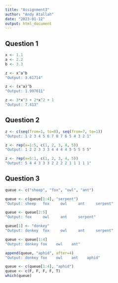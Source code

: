```yaml
---
title: "Assignment3"
author: "Andy Atallah"
date: "2023-01-12"
output: html_document
---
```

## Question 1
```r
x <- 1.1
a <- 2.2
b <- 3.3

z <- x^a^b
"Output: 3.61714"

z <- (x^a)^b
"Output: 1.997611"

z <- 3*x^3 + 2*x^2 + 1
"Output: 7.413"
```

## Question 2
```r
z <- c(seq(from=1, to=8), seq(from=7, to=1))
"Output: 1 2 3 4 5 6 7 8 7 6 5 4 3 2 1"

z <- rep(x=1:5, c(1, 2, 3, 4, 5))
"Output: 1 2 2 3 3 3 4 4 4 4 5 5 5 5 5"

z <- rep(x=5:1, c(1, 2, 3, 4, 5))
"Output: 5 4 4 3 3 3 2 2 2 2 1 1 1 1 1"
```

## Question 3
```r
queue <- c("sheep", "fox", "owl", "ant")

queue <- c(queue[1:4], "serpent")
"Output: sheep   fox     owl     ant     serpent"

queue <- queue[2:5]
"Output: fox     owl     ant     serpent"

queue[1] <- "donkey"
"Output: donkey  fox     owl     ant     serpent"

queue <- queue[1:4]
"Output: donkey fox    owl    ant"

append(queue, "aphid", after=4)
"Output: donkey fox    owl    ant    aphid"

queue <- c(queue[1:4], "aphid")
queue <- c(F, F, F, F, T)
which(queue)
```


